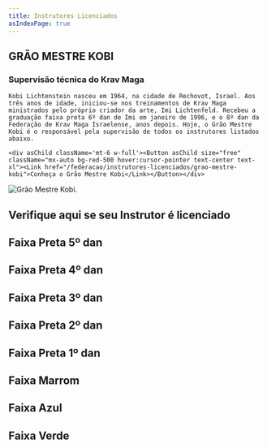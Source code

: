 ```yaml
---
title: Instrutores Licenciados
asIndexPage: true
---
```



<div className='grid lg:grid-cols-2 gap-6 mt-12'>
  <div>
    <h2 className='text-3xl font-semibold'>GRÃO MESTRE KOBI</h2>
    <h3 className="font-semibold">Supervisão técnica do Krav Maga</h3>

    Kobi Lichtenstein nasceu em 1964, na cidade de Rechovot, Israel. Aos três anos de idade, iniciou-se nos treinamentos de Krav Maga ministrados pelo próprio criador da arte, Imi Lichtenfeld. Recebeu a graduação faixa preta 6º dan de Imi em janeiro de 1996, e o 8º dan da Federação de Krav Maga Israelense, anos depois. Hoje, o Grão Mestre Kobi é o responsável pela supervisão de todos os instrutores listados abaixo.

    <div asChild className='mt-6 w-full'><Button asChild size="free" className="mx-auto bg-red-500 hover:cursor-pointer text-center text-xl"><Link href="/federacao/instrutores-licenciados/grao-mestre-kobi">Conheça o Grão Mestre Kobi</Link></Button></div>

  </div>
  <div>
    <Image
    src="/pt/images/federacao/instrutores-licenciados/kobi.png"
    alt="Grão Mestre Kobi."
    width={800}
    height={400}
    className="w-full h-auto"/>
  </div>
</div>

<h2 className="mt-12 text-3xl font-semibold">
  Verifique aqui se seu Instrutor é licenciado
</h2>

## Faixa Preta 5º dan

<div className="grid grid-cols-1 md:grid-cols-2 lg:grid-cols-3 gap-6 mt-6">
  <CardLink
    description="Mestre Cláudio Oliveira"
    image="/pt/images/federacao/instrutores-licenciados/claudio-oliveira.jpg"
    href="/federacao/instrutores-licenciados/claudio-oliveira/"
    layout="bottom"
  />

<CardLink
  description="Mestre Marcio Hirszberg"
  image="/pt/images/federacao/instrutores-licenciados/marcio-hirszberg.jpg"
  href="/federacao/instrutores-licenciados/marcio-hirszberg/"
  layout="bottom"
/>

</div>

## Faixa Preta 4º dan

<div className="grid grid-cols-1 md:grid-cols-2 lg:grid-cols-3 gap-6 mt-6">

<CardLink
  description="Mestre Ednaldo Candido"
  image="/pt/images/federacao/instrutores-licenciados/ednaldo-candido.png"
  href="/federacao/instrutores-licenciados/ednaldo-candido/"
  layout="bottom"
/>

<CardLink
  description="Mestre Fred Carneiro"
  image="/pt/images/federacao/instrutores-licenciados/fred-carneiro.png"
  href="/federacao/instrutores-licenciados/fred-carneiro/"
  layout="bottom"
/>

<CardLink
  description="Mestre Jacques Danon"
  image="/pt/images/federacao/instrutores-licenciados/jacques-danon.png"
  href="/federacao/instrutores-licenciados/jacques-danon/"
  layout="bottom"
/>

<CardLink
  description="Mestre Léo Miller"
  image="/pt/images/federacao/instrutores-licenciados/leo-miller.png"
  href="/federacao/instrutores-licenciados/leo-miller/"
  layout="bottom"
/>

  <CardLink
    description="Mestre Renato da Costa"
    image="/pt/images/federacao/instrutores-licenciados/renato-da-costa.png"
    href="/federacao/instrutores-licenciados/renato-da-costa/"
    layout="bottom"
  />
</div>

## Faixa Preta 3º dan

## Faixa Preta 2º dan

## Faixa Preta 1º dan

## Faixa Marrom

## Faixa Azul

## Faixa Verde

